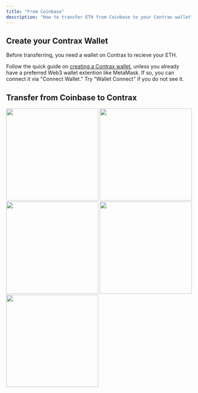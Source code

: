 ```yaml
---
title: "From Coinbase"
description: "How to transfer ETH from Coinbase to your Contrax wallet"
---
```


## Create your Contrax Wallet

Before transferring, you need a wallet on Contrax to recieve your ETH.

Follow the quick guide on [creating a Contrax wallet](../start/wallet-setup), unless you already have a preferred Web3 wallet extention like MetaMask. If so, you can connect it via "Connect Wallet." Try "Wallet Connect" if you do not see it.

## Transfer from Coinbase to Contrax

<img height="250" width="250" src="/images/Coinbase/1.jpg" />
<img height="250" width="250" src="/images/Coinbase/2.jpg" />
<img height="250" width="250" src="/images/Coinbase/3.jpg" />
<img height="250" width="250" src="/images/Coinbase/4.jpg" />
<img height="250" width="250" src="/images/Coinbase/5.jpg" />
